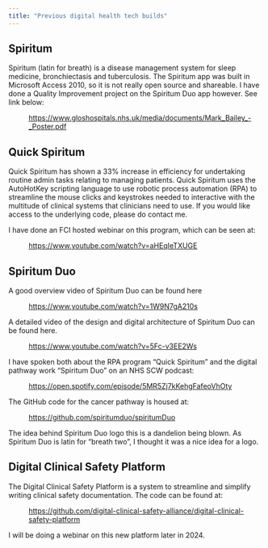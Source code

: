 ```yaml
---
title: "Previous digital health tech builds"
---
```


## Spiritum

Spiritum (latin for breath) is a disease management system for sleep medicine, bronchiectasis and tuberculosis. The Spiritum app was built in Microsoft Access 2010, so it is not really open source and shareable. I have done a Quality Improvement project on the Spiritum Duo app however. See link below:

<p style="margin-left: 40px;">[https://www.gloshospitals.nhs.uk/media/documents/Mark_Bailey_-_Poster.pdf](https://www.gloshospitals.nhs.uk/media/documents/Mark_Bailey_-_Poster.pdf)</p>

## Quick Spiritum

Quick Spiritum has shown a 33% increase in efficiency for undertaking routine admin tasks relating to managing patients. Quick Spiritum uses the AutoHotKey scripting language to use robotic process automation (RPA) to streamline the mouse clicks and keystrokes needed to interactive with the multitude of clinical systems that clinicians need to use. If you would like access to the underlying code, please do contact me.

I have done an FCI hosted webinar on this program, which can be seen at:

<p style="margin-left: 40px;">[https://www.youtube.com/watch?v=aHEqIeTXUGE](https://www.youtube.com/watch?v=aHEqIeTXUGE)</p>

## Spiritum Duo

A good overview video of Spiritum Duo can be found here

<p style="margin-left: 40px;">[https://www.youtube.com/watch?v=1W9N7gA210s](https://www.youtube.com/watch?v=1W9N7gA210s)</p>

A detailed video of the design and digital architecture of Spiritum Duo can be found here.

<p style="margin-left: 40px;">[https://www.youtube.com/watch?v=5Fc-v3EE2Ws](https://www.youtube.com/watch?v=5Fc-v3EE2Ws)</p>

I have spoken both about the RPA program “Quick Spiritum” and the digital pathway work “Spiritum Duo” on an NHS SCW podcast:

<p style="margin-left: 40px;">[https://open.spotify.com/episode/5MR5Zj7kKehgFafeoVhOty](https://open.spotify.com/episode/5MR5Zj7kKehgFafeoVhOty)</p>

The GitHub code for the cancer pathway is housed at:

<p style="margin-left: 40px;">[https://github.com/spiritumduo/spiritumDuo](https://github.com/spiritumduo/spiritumDuo)</p>

The idea behind Spiritum Duo logo this is a dandelion being blown. As Spiritum Duo is latin for “breath two”, I thought it was a nice idea for a logo.

## Digital Clinical Safety Platform

The Digital Clinical Safety Platform is a system to streamline and simplify writing clinical safety documentation. The code can be found at:

<p style="margin-left: 40px;">[https://github.com/digital-clinical-safety-alliance/digital-clinical-safety-platform](https://github.com/digital-clinical-safety-alliance/digital-clinical-safety-platform)</p>

I will be doing a webinar on this new platform later in 2024.